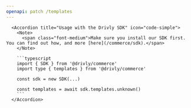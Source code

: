 ```yaml
---
openapi: patch /templates
---
```


      <Accordion title="Usage with the Drivly SDK" icon="code-simple">
        <Note>
          <span class="font-medium">Make sure you install our SDK first. You can find out how, and more [here](/commerce/sdk).</span>
        </Note>

        ```typescript
        import { SDK } from '@drivly/commerce'
        import type { templates } from '@drivly/commerce'

        const sdk = new SDK(...)

        const templates = await sdk.templates.unknown()
        ```
      </Accordion>
